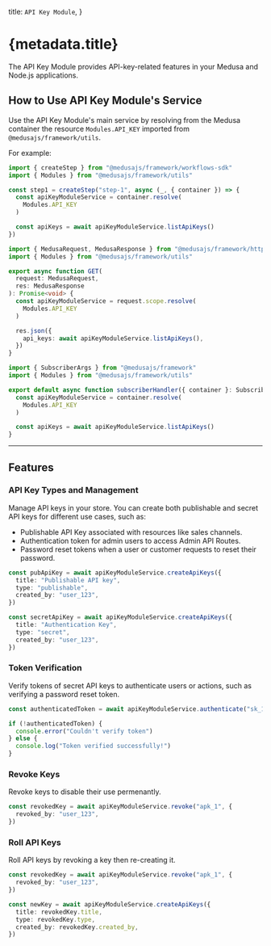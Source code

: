 
  title: `API Key Module`,
}

# {metadata.title}

The API Key Module provides API-key-related features in your Medusa and Node.js applications.

## How to Use API Key Module's Service

Use the API Key Module's main service by resolving from the Medusa container the resource `Modules.API_KEY` imported from `@medusajs/framework/utils`.

For example:

<CodeTabs groupId="resource-type">
  <CodeTab label="Workflow Step" value="workflow-step">

```ts title="src/workflows/hello-world/step1.ts"
import { createStep } from "@medusajs/framework/workflows-sdk"
import { Modules } from "@medusajs/framework/utils"

const step1 = createStep("step-1", async (_, { container }) => {
  const apiKeyModuleService = container.resolve(
    Modules.API_KEY
  )

  const apiKeys = await apiKeyModuleService.listApiKeys()
})
```

  </CodeTab>
  <CodeTab label="API Route" value="api-route">

```ts title="src/api/store/custom/route.ts"
import { MedusaRequest, MedusaResponse } from "@medusajs/framework/http"
import { Modules } from "@medusajs/framework/utils"

export async function GET(
  request: MedusaRequest,
  res: MedusaResponse
): Promise<void> {
  const apiKeyModuleService = request.scope.resolve(
    Modules.API_KEY
  )

  res.json({
    api_keys: await apiKeyModuleService.listApiKeys(),
  })
}
```

  </CodeTab>
  <CodeTab label="Subscriber" value="subscribers">

```ts title="src/subscribers/custom-handler.ts"
import { SubscriberArgs } from "@medusajs/framework"
import { Modules } from "@medusajs/framework/utils"

export default async function subscriberHandler({ container }: SubscriberArgs) {
  const apiKeyModuleService = container.resolve(
    Modules.API_KEY
  )

  const apiKeys = await apiKeyModuleService.listApiKeys()
}
```

  </CodeTab>
</CodeTabs>

---

## Features

### API Key Types and Management

Manage API keys in your store. You can create both publishable and secret API keys for different use cases, such as:

- Publishable API Key associated with resources like sales channels.
- Authentication token for admin users to access Admin API Routes.
- Password reset tokens when a user or customer requests to reset their password.

```ts
const pubApiKey = await apiKeyModuleService.createApiKeys({
  title: "Publishable API key",
  type: "publishable",
  created_by: "user_123",
})

const secretApiKey = await apiKeyModuleService.createApiKeys({
  title: "Authentication Key",
  type: "secret",
  created_by: "user_123",
})
```

### Token Verification

Verify tokens of secret API keys to authenticate users or actions, such as verifying a password reset token.

```ts
const authenticatedToken = await apiKeyModuleService.authenticate("sk_123")

if (!authenticatedToken) {
  console.error("Couldn't verify token")
} else {
  console.log("Token verified successfully!")
}
```

### Revoke Keys

Revoke keys to disable their use permenantly.

```ts
const revokedKey = await apiKeyModuleService.revoke("apk_1", {
  revoked_by: "user_123",
})
```

### Roll API Keys

Roll API keys by revoking a key then re-creating it.

```ts
const revokedKey = await apiKeyModuleService.revoke("apk_1", {
  revoked_by: "user_123",
})

const newKey = await apiKeyModuleService.createApiKeys({
  title: revokedKey.title,
  type: revokedKey.type,
  created_by: revokedKey.created_by,
})
```

